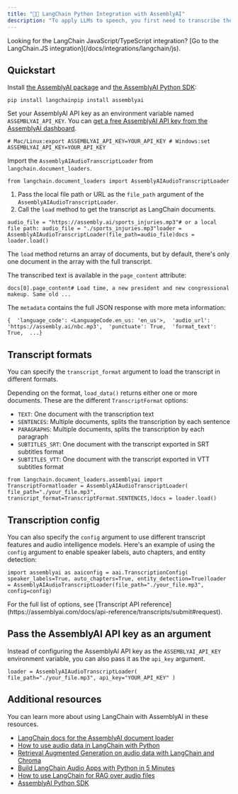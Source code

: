```yaml
---
title: "🦜️🔗 LangChain Python Integration with AssemblyAI"
description: "To apply LLMs to speech, you first need to transcribe the audio to text, which is what the AssemblyAI integration for LangChain helps you with."
---
```


<Note>
  Looking for the LangChain JavaScript/TypeScript integration? [Go to the LangChain.JS integration](/docs/integrations/langchain/js).
</Note>

## Quickstart[​](#quickstart "Direct link to Quickstart")

Install [the AssemblyAI package](https://github.com/langchain-ai/langchain) and [the AssemblyAI Python SDK](https://github.com/AssemblyAI/assemblyai-python-sdk):

```
pip install langchainpip install assemblyai
```

Set your AssemblyAI API key as an environment variable named `ASSEMBLYAI_API_KEY`. You can [get a free AssemblyAI API key from the AssemblyAI dashboard](https://www.assemblyai.com/dashboard/signup).

```
# Mac/Linux:export ASSEMBLYAI_API_KEY=YOUR_API_KEY # Windows:set ASSEMBLYAI_API_KEY=YOUR_API_KEY 
```

Import the `AssemblyAIAudioTranscriptLoader` from `langchain.document_loaders`.

```
from langchain.document_loaders import AssemblyAIAudioTranscriptLoader
```

1. Pass the local file path or URL as the `file_path` argument of the `AssemblyAIAudioTranscriptLoader`.
2. Call the `load` method to get the transcript as LangChain documents.

```
audio_file = "https://assembly.ai/sports_injuries.mp3"# or a local file path: audio_file = "./sports_injuries.mp3"loader = AssemblyAIAudioTranscriptLoader(file_path=audio_file)docs = loader.load()
```

The `load` method returns an array of documents, but by default, there's only one document in the array with the full transcript.

The transcribed text is available in the `page_content` attribute:

```
docs[0].page_content# Load time, a new president and new congressional makeup. Same old ...
```

The `metadata` contains the full JSON response with more meta information:

```
{  'language_code': <LanguageCode.en_us: 'en_us'>,  'audio_url': 'https://assembly.ai/nbc.mp3',  'punctuate': True,  'format_text': True,  ...}
```

## Transcript formats[​](#transcript-formats "Direct link to Transcript formats")

You can specify the `transcript_format` argument to load the transcript in different formats.

Depending on the format, `load_data()` returns either one or more documents. These are the different `TranscriptFormat` options:

* `TEXT`: One document with the transcription text
* `SENTENCES`: Multiple documents, splits the transcription by each sentence
* `PARAGRAPHS`: Multiple documents, splits the transcription by each paragraph
* `SUBTITLES_SRT`: One document with the transcript exported in SRT subtitles format
* `SUBTITLES_VTT`: One document with the transcript exported in VTT subtitles format

```
from langchain.document_loaders.assemblyai import TranscriptFormatloader = AssemblyAIAudioTranscriptLoader(    file_path="./your_file.mp3",    transcript_format=TranscriptFormat.SENTENCES,)docs = loader.load()
```

## Transcription config[​](#transcription-config "Direct link to Transcription config")

You can also specify the `config` argument to use different transcript features and audio intelligence models. Here's an example of using the `config` argument to enable speaker labels, auto chapters, and entity detection:

```
import assemblyai as aaiconfig = aai.TranscriptionConfig(    speaker_labels=True, auto_chapters=True, entity_detection=True)loader = AssemblyAIAudioTranscriptLoader(file_path="./your_file.mp3", config=config)
```

<Info>
  For the full list of options, see [Transcript API reference](https://assemblyai.com/docs/api-reference/transcripts/submit#request).
</Info>

## Pass the AssemblyAI API key as an argument[​](#pass-the-assemblyai-api-key-as-an-argument "Direct link to Pass the AssemblyAI API key as an argument")

Instead of configuring the AssemblyAI API key as the `ASSEMBLYAI_API_KEY` environment variable, you can also pass it as the `api_key` argument.

```
loader = AssemblyAIAudioTranscriptLoader(    file_path="./your_file.mp3", api_key="YOUR_API_KEY" )
```

## Additional resources[​](#additional-resources "Direct link to Additional resources")

You can learn more about using LangChain with AssemblyAI in these resources.

* [LangChain docs for the AssemblyAI document loader](https://python.langchain.com/docs/integrations/document_loaders/assemblyai)
* [How to use audio data in LangChain with Python](https://www.assemblyai.com/blog/load-audio-langchain-python/)
* [Retrieval Augmented Generation on audio data with LangChain and Chroma](https://www.assemblyai.com/blog/retrieval-augmented-generation-audio-langchain/)
* [Build LangChain Audio Apps with Python in 5 Minutes](https://www.youtube.com/watch?v=7w7ysaDz2W4)
* [How to use LangChain for RAG over audio files](https://www.youtube.com/watch?v=l9YJrLg61ac)
* [AssemblyAI Python SDK](https://github.com/AssemblyAI/assemblyai-python-sdk)

